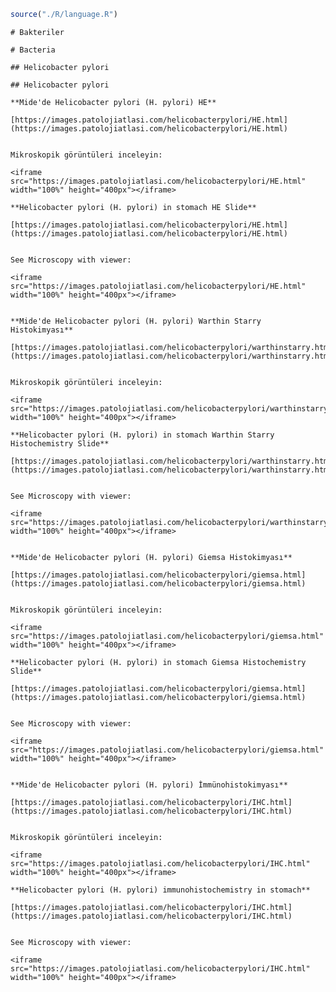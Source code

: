 ```r
source("./R/language.R")
```

```asis
# Bakteriler
```

```asis
# Bacteria
```

```asis
## Helicobacter pylori
```

```asis
## Helicobacter pylori
```

```asis

**Mide'de Helicobacter pylori (H. pylori) HE**

[https://images.patolojiatlasi.com/helicobacterpylori/HE.html](https://images.patolojiatlasi.com/helicobacterpylori/HE.html)


Mikroskopik görüntüleri inceleyin:

<iframe src="https://images.patolojiatlasi.com/helicobacterpylori/HE.html" width="100%" height="400px"></iframe>

```

```asis

**Helicobacter pylori (H. pylori) in stomach HE Slide**

[https://images.patolojiatlasi.com/helicobacterpylori/HE.html](https://images.patolojiatlasi.com/helicobacterpylori/HE.html)


See Microscopy with viewer: 

<iframe src="https://images.patolojiatlasi.com/helicobacterpylori/HE.html" width="100%" height="400px"></iframe>


```

```asis

**Mide'de Helicobacter pylori (H. pylori) Warthin Starry Histokimyası**

[https://images.patolojiatlasi.com/helicobacterpylori/warthinstarry.html](https://images.patolojiatlasi.com/helicobacterpylori/warthinstarry.html)


Mikroskopik görüntüleri inceleyin:

<iframe src="https://images.patolojiatlasi.com/helicobacterpylori/warthinstarry.html" width="100%" height="400px"></iframe>

```

```asis

**Helicobacter pylori (H. pylori) in stomach Warthin Starry Histochemistry Slide**

[https://images.patolojiatlasi.com/helicobacterpylori/warthinstarry.html](https://images.patolojiatlasi.com/helicobacterpylori/warthinstarry.html)


See Microscopy with viewer: 

<iframe src="https://images.patolojiatlasi.com/helicobacterpylori/warthinstarry.html" width="100%" height="400px"></iframe>


```

```asis

**Mide'de Helicobacter pylori (H. pylori) Giemsa Histokimyası**

[https://images.patolojiatlasi.com/helicobacterpylori/giemsa.html](https://images.patolojiatlasi.com/helicobacterpylori/giemsa.html)


Mikroskopik görüntüleri inceleyin:

<iframe src="https://images.patolojiatlasi.com/helicobacterpylori/giemsa.html" width="100%" height="400px"></iframe>

```

```asis

**Helicobacter pylori (H. pylori) in stomach Giemsa Histochemistry Slide**

[https://images.patolojiatlasi.com/helicobacterpylori/giemsa.html](https://images.patolojiatlasi.com/helicobacterpylori/giemsa.html)


See Microscopy with viewer: 

<iframe src="https://images.patolojiatlasi.com/helicobacterpylori/giemsa.html" width="100%" height="400px"></iframe>


```



```asis

**Mide'de Helicobacter pylori (H. pylori) İmmünohistokimyası**

[https://images.patolojiatlasi.com/helicobacterpylori/IHC.html](https://images.patolojiatlasi.com/helicobacterpylori/IHC.html)


Mikroskopik görüntüleri inceleyin:

<iframe src="https://images.patolojiatlasi.com/helicobacterpylori/IHC.html" width="100%" height="400px"></iframe>

```


```asis

**Helicobacter pylori (H. pylori) immunohistochemistry in stomach**

[https://images.patolojiatlasi.com/helicobacterpylori/IHC.html](https://images.patolojiatlasi.com/helicobacterpylori/IHC.html)


See Microscopy with viewer: 

<iframe src="https://images.patolojiatlasi.com/helicobacterpylori/IHC.html" width="100%" height="400px"></iframe>


```

